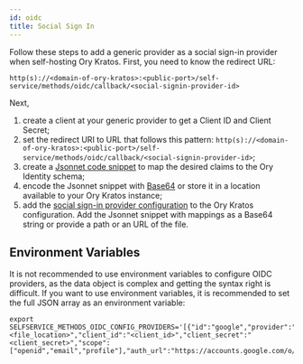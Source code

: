 ```yaml
---
id: oidc
title: Social Sign In
---
```


Follow these steps to add a generic provider as a social sign-in provider when self-hosting Ory Kratos. First, you need to know
the redirect URL:

```
http(s)://<domain-of-ory-kratos>:<public-port>/self-service/methods/oidc/callback/<social-signin-provider-id>
```

Next,

1. create a client at your generic provider to get a Client ID and Client Secret;
2. set the redirect URI to URL that follows this pattern:
   `http(s)://<domain-of-ory-kratos>:<public-port>/self-service/methods/oidc/callback/<social-signin-provider-id>`;
3. create a [Jsonnet code snippet](#data-mapping) to map the desired claims to the Ory Identity schema;
4. encode the Jsonnet snippet with [Base64](https://www.base64encode.org/) or store it in a location available to your Ory Kratos
   instance;
5. add the [social sign-in provider configuration](#configuration-with-ory-cli) to the Ory Kratos configuration. Add the Jsonnet
   snippet with mappings as a Base64 string or provide a path or an URL of the file.

## Environment Variables

It is not recommended to use environment variables to configure OIDC providers, as the data object is complex and getting the
syntax right is difficult. If you want to use environment variables, it is recommended to set the full JSON array as an
environment variable:

```shell
export SELFSERVICE_METHODS_OIDC_CONFIG_PROVIDERS='[{"id":"google","provider":"google","mapper_url":"<file_location>","client_id":"<client_id>","client_secret":"<client_secret>","scope":["openid","email","profile"],"auth_url":"https://accounts.google.com/o/oauth2/v2/auth","token_url":"https://www.googleapis.com/oauth2/v4/token","issuer_url":"https://accounts.google.com"}]'
```
